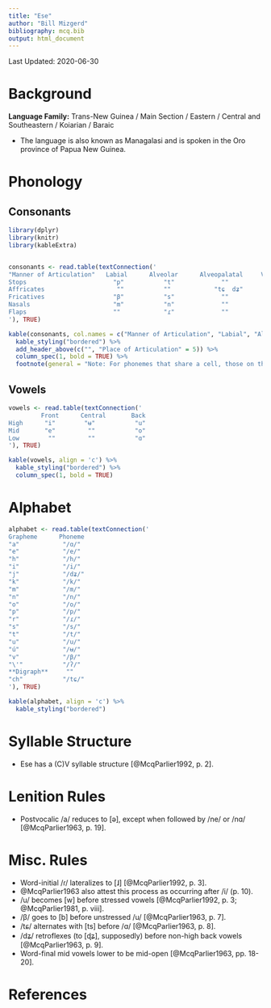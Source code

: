 ```yaml
---
title: "Ese"
author: "Bill Mizgerd"
bibliography: mcq.bib
output: html_document
---
```


Last Updated: 2020-06-30

# Background

**Language Family:** Trans-New Guinea / Main Section / Eastern / Central and Southeastern / Koiarian / Baraic

* The language is also known as Managalasi and is spoken in the Oro province of Papua New Guinea.

# Phonology

## Consonants

```r

library(dplyr)
library(knitr)
library(kableExtra)


consonants <- read.table(textConnection('
"Manner of Articulation"   Labial      Alveolar      Alveopalatal     Velar      Glottal
Stops                        "p"           "t"             ""            "k"          "ʔ"
Affricates                    ""           ""            "tɕ  dʑ"         ""          ""
Fricatives                   "β"           "s"             ""             ""          "h"
Nasals                       "m"           "n"             ""             ""          ""
Flaps                        ""            "ɾ"             ""             ""          ""   
'), TRUE)

kable(consonants, col.names = c("Manner of Articulation", "Labial", "Alveolar", "Alveopalatal", "Velar", "Glottal"), align = 'c') %>%
  kable_styling("bordered") %>%
  add_header_above(c("", "Place of Articulation" = 5)) %>%
  column_spec(1, bold = TRUE) %>%
  footnote(general = "Note: For phonemes that share a cell, those on the left are voiceless and those on the right are voiced.", general_title = "")
```

## Vowels

```r

vowels <- read.table(textConnection('
         Front      Central       Back
High      "i"        "ʉ"           "u"
Mid       "e"         ""           "o"
Low        ""         ""           "ɑ"
'), TRUE)

kable(vowels, align = 'c') %>%
  kable_styling("bordered") %>%
  column_spec(1, bold = TRUE)
```  

# Alphabet

```r

alphabet <- read.table(textConnection('
Grapheme      Phoneme  
"a"            "/ɑ/"    
"e"            "/e/"  
"h"            "/h/"  
"i"            "/i/"  
"j"            "/dʑ/"  
"k"            "/k/"  
"m"            "/m/"  
"n"            "/n/"  
"o"            "/o/"  
"p"            "/p/"  
"r"            "/ɾ/"  
"s"            "/s/"  
"t"            "/t/"  
"u"            "/u/"  
"ú"            "/ʉ/"  
"v"            "/β/"  
"\'"           "/ʔ/"
**Digraph**     ""
"ch"           "/tɕ/"
'), TRUE)

kable(alphabet, align = 'c') %>%
  kable_styling("bordered")
```

# Syllable Structure

* Ese has a (C)V syllable structure [@McqParlier1992, p. 2].

# Lenition Rules

* Postvocalic /a/ reduces to [ə], except when followed by /ne/ or /nɑ/ [@McqParlier1963, p. 19].

# Misc. Rules

* Word-initial /ɾ/ lateralizes to [ɺ] [@McqParlier1992, p. 3].
* @McqParlier1963 also attest this process as occurring after /i/ (p. 10).
* /u/ becomes [w] before stressed vowels [@McqParlier1992, p. 3; @McqParlier1981, p. viii].
* /β/ goes to [b] before unstressed /u/ [@McqParlier1963, p. 7].
* /tɕ/ alternates with [ts] before /ɑ/ [@McqParlier1963, p. 8].
* /dʑ/ retroflexes (to [ɖʑ], supposedly) before non-high back vowels [@McqParlier1963, p. 9].
* Word-final mid vowels lower to be mid-open [@McqParlier1963, pp. 18-20].

# References
